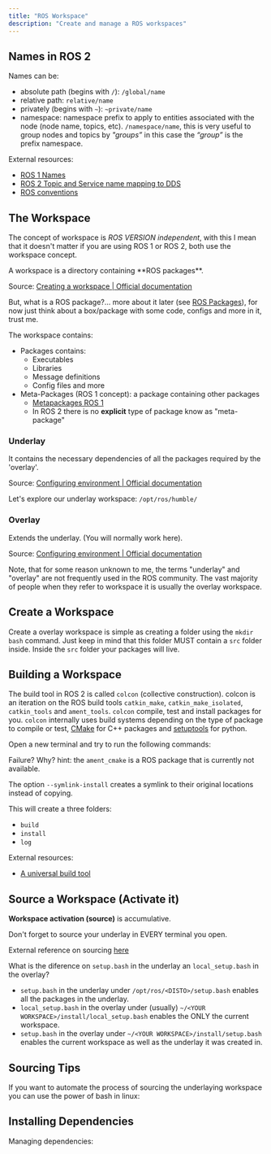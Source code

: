 ```yaml
---
title: "ROS Workspace"
description: "Create and manage a ROS workspaces"
---
```


## Names in ROS 2

Names can be:
- absolute path (begins with `/`): `/global/name`
- relative path: `relative/name`
- privately (begins with `~`): `~private/name`
- namespace: namespace prefix to apply to entities associated with the node (node name, topics, etc). `/namespace/name`, this is very useful to group nodes and topics by *"groups”* in this case the *“group”* is the prefix namespace.

<Drawio
    file="ros.drawio"
    page="1"
    description="Names in ROS"
/>

External resources:
- [ROS 1 Names](http://wiki.ros.org/Names)
- [ROS 2 Topic and Service name mapping to DDS](https://design.ros2.org/articles/topic_and_service_names.html)
- [ROS conventions](http://wiki.ros.org/ROS/Patterns/Conventions)

## The Workspace

The concept of workspace is *ROS VERSION independent*, with this I mean that it doesn't matter if you are using ROS 1 or ROS 2, both use the workspace concept.

<Definition term="ROS workspace">
A workspace is a directory containing **ROS packages**.

Source: [Creating a workspace | Official documentation](https://docs.ros.org/en/humble/Tutorials/Beginner-Client-Libraries/Creating-A-Workspace/Creating-A-Workspace.html)
</Definition>

But, what is a ROS package?... more about it later (see [ROS Packages](ros2-pkgs)), for now just think about a box/package with some code, configs and more in it, trust me.

The workspace contains:
- Packages contains:
    - Executables
    - Libraries
    - Message definitions
    - Config files and more
- Meta-Packages (ROS 1 concept): a package containing other packages
    - [Metapackages ROS 1](http://wiki.ros.org/Metapackages)
    - In ROS 2 there is no **explicit** type of package know as "meta-package"

### Underlay

<Definition term="Underlay workspace">
It contains the necessary dependencies of all the packages required by the 'overlay'.

Source: [Configuring environment | Official documentation](https://docs.ros.org/en/foxy/Tutorials/Beginner-CLI-Tools/Configuring-ROS2-Environment.html)
</Definition>

<Drawio
    file="ros.drawio"
    page="2"
    description="Underlay workspace."
/>

Let's explore our underlay workspace: `/opt/ros/humble/`

<Important
    note="Keep in mind that an underlay does not necessarily have to be the main ROS 2 installation."
/>

### Overlay

<Definition term="Overlay workspace">
Extends the underlay. (You will normally work here).

Source: [Configuring environment | Official documentation](https://docs.ros.org/en/foxy/Tutorials/Beginner-CLI-Tools/Configuring-ROS2-Environment.html)
</Definition>

Note, that for some reason unknown to me, the terms "underlay" and "overlay" are not frequently used in the ROS community. The vast majority of people when they refer to workspace it is usually the overlay workspace.

<Drawio
    file="ros.drawio"
    page="3"
    description="Overlay workspace."
/>

## Create a Workspace

Create a overlay workspace is simple as creating a folder using the `mkdir` `bash` command. Just keep in mind that this folder MUST contain a `src` folder inside. Inside the `src` folder your packages will live.

<Terminal
    title="create a workspace"
    content="mkdir -p ~/ros2_ws/src \
    cd ~/ros2_ws"
/>

## Building a Workspace

The build tool in ROS 2 is called `colcon` (collective construction). colcon is an iteration on the ROS build tools `catkin_make`, `catkin_make_isolated`, `catkin_tools` and `ament_tools`. `colcon` compile, test and install packages for you. `colcon` internally uses build systems depending on the type of package to compile or test, [CMake](https://cmake.org/) for C++ packages and [setuptools](https://setuptools.pypa.io/en/latest/index.html) for python.

Open a new terminal and try to run the following commands:

<Terminal
    title="build workspace"
    content="cd ~/ros2_ws \
    colcon build --symlink-install"
/>

Failure? Why? hint: the `ament_cmake` is a ROS package that is currently not available.

The option `--symlink-install` creates a symlink to their original locations instead of copying.

This will create a three folders:
- `build`
- `install`
- `log`

<Important
    note="You should always run the build command from the ROOT of the workspace"
/>

External resources:
- [A universal build tool](https://design.ros3.org/articles/build_tool.html)

## Source a Workspace (Activate it)

**Workspace activation (source)** is accumulative.

Don't forget to source your underlay in EVERY terminal you open.

<Terminal
    title="source underlay"
    content="source /opt/ros/humble/setup.bash"
/>

<Terminal
    title="source overlay"
    content="source install/local_setup.bash"
/>

External reference on sourcing [here](https://docs.ros.org/en/humble/Tutorials/Beginner-Client-Libraries/Creating-A-Workspace/Creating-A-Workspace.html#source-the-overlay)

What is the diference on `setup.bash` in the underlay an `local_setup.bash` in the overlay?

- `setup.bash` in the underlay under `/opt/ros/<DISTO>/setup.bash` enables all the packages in the underlay.
- `local_setup.bash` in the overlay under (usually) `~/<YOUR WORKSPACE>/install/local_setup.bash` enables the ONLY the current workspace.
- `setup.bash` in the overlay under `~/<YOUR WORKSPACE>/install/setup.bash` enables the current workspace as well as the underlay it was created in.

<Important
    note="You may need to re-source the workspace after adding new packages"
/>

## Sourcing Tips

If you want to automate the process of sourcing the underlaying workspace you can use the power of bash in linux:

<Terminal
    title=""
    content="echo 'source /opt/ros/humble/setup.bash' >> ~/.bashrc"
/>

## Installing Dependencies

Managing dependencies:

<Terminal
    title="install dependencies with rosdep"
    content="rosdep install -i --from-path src --rosdistro humble -y"
/>
